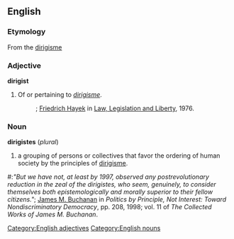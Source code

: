 ==English==

===Etymology===
From the {{F.}} [[dirigisme]]

===Adjective===
'''dirigist'''

# Of or pertaining to ''[[dirigisme]]''.
#:''{{{2|"Concern with the visible short run effects thus progressively leads to a dirigist organization of the whole society."}}}''; [[wikipedia:Friedrich Hayek|Friedrich Hayek]] in [[wikipedia:Law, Legislation and Liberty|Law, Legislation and Liberty]], 1976.

===Noun===
'''dirigistes''' (''plural'')

# a grouping of persons or collectives that favor the ordering of human society by the principles of [[dirigisme]].

#:''"But we have not, at least by 1997, observed any postrevolutionary reduction in the zeal of the dirigistes, who seem, genuinely, to consider themselves both epistemologically and morally superior to their fellow citizens."''; [[wikipedia:James M. Buchanan|James M. Buchanan]] in ''Politics by Principle, Not Interest: Toward Nondiscriminatory Democracy'', pp. 208, 1998; vol. 11 of ''The Collected Works of James M. Buchanan''.

{{rfp}}

[[Category:English adjectives]]
[[Category:English nouns]]